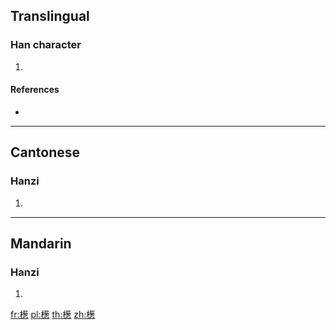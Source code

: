 {{character info/new}}
==Translingual==

===Han character===
{{Han char|rn=75|rad=木|as=13|sn=17|four=|canj=DTPP|ids=⿱木䓤}}

# {{defn|Han|sort=木13}}

====References====
* {{Han ref|kx=0558.020|dkj=15694|dj=0947.050|hdz=21299.070|uh=6AA7|ud=27303}}

----

==Cantonese==

===Hanzi===
{{yue-hanzi|jyut=[[sung1]]|y=sung1}}

# {{defn|lang=yue|sort=木13}}

----

==Mandarin==

===Hanzi===
{{cmn-hanzi|pin=[[sōng]] ([[song1]])|wg=sung<sup>1</sup>}}

# {{defn|lang=cmn|sort=木13}}

[[fr:檧]]
[[pl:檧]]
[[th:檧]]
[[zh:檧]]
